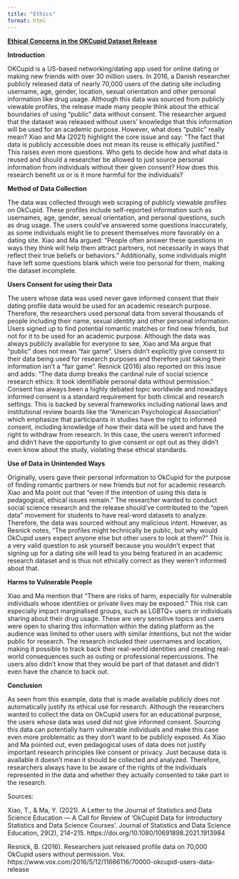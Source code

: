 ```yaml
---
title: "Ethics"
format: html
---
```


<b><u>Ethical Concerns in the OKCupid Dataset Release</u></b>

**Introduction**

OKCupid is a US-based networking/dating app used for online dating or making new friends with over 30 million users. In 2016, a Danish researcher publicly released data of nearly 70,000 users of the dating site including username, age, gender, location, sexual orientation and other personal information like drug usage. Although this data was sourced from publicly viewable profiles, the release made many people think about the ethical boundaries of using “public” data without consent. The researcher argued that the dataset was released without users’ knowledge that this information will be used for an academic purpose. However, what does “public” really mean? Xiao and Ma (2021) highlight the core issue and say: “The fact that data is publicly accessible does not mean its reuse is ethically justified.” This raises even more questions. Who gets to decide how and what data is reused and should a researcher be allowed to just source personal information from individuals without their given consent? How does this research benefit us or is it more harmful for the individuals?

**Method of Data Collection**

The data was collected through web scraping of publicly viewable profiles on OkCupid. These profiles include self-reported information such as usernames, age, gender, sexual orientation, and personal questions, such as drug usage. The users could've answered some questions inaccurately, as some individuals might lie to present themselves more favorably on a dating site. Xiao and Ma argued: "People often answer these questions in ways they think will help them attract partners, not necessarily in ways that reflect their true beliefs or behaviors.” Additionally, some individuals might have left some questions blank which were too personal for them, making the dataset incomplete.

**Users Consent for using their Data**

The users whose data was used never gave informed consent that their dating profile data would be used for an academic research purpose. Therefore, the researchers used personal data from several thousands of people including their name, sexual identity and other personal information. Users signed up to find potential romantic matches or find new friends, but not for it to be used for an academic purpose. Although the data was always publicly available for everyone to see, Xiao and Ma argue that “public” does not mean “fair game”. Users didn’t explicitly give consent to their data being used for research purposes and therefore just taking their information isn’t a “fair game”. Resnick (2016) also reported on this issue and adds: “The data dump breaks the cardinal rule of social science research ethics: It took identifiable personal data without permission.” Consent has always been a highly debated topic worldwide and nowadays informed consent is a standard requirement for both clinical and research settings. This is backed by several frameworks including national laws and institutional review boards like the “American Psychological Association” which emphasize that participants in studies have the right to informed consent, including knowledge of how their data will be used and have the right to withdraw from research. In this case, the users weren’t informed and didn’t have the opportunity to give consent or opt out as they didn't even know about the study, violating these ethical standards.

**Use of Data in Unintended Ways**

Originally, users gave their personal information to OkCupid for the purpose of finding romantic partners or new friends but not for academic research. Xiao and Ma point out that “even if the intention of using this data is pedagogical, ethical issues remain.” The researcher wanted to conduct social science research and the release should’ve contributed to the “open data” movement for students to have real-word datasets to analyze. Therefore, the data was sourced without any malicious intent. However, as Resnick notes, “The profiles might technically be public, but why would OkCupid users expect anyone else but other users to look at them?” This is a very valid question to ask yourself because you wouldn’t expect that signing up for a dating site will lead to you being featured in an academic research dataset and is thus not ethically correct as they weren't informed about that.

**Harms to Vulnerable People**

Xiao and Ma mention that “There are risks of harm, especially for vulnerable individuals whose identities or private lives may be exposed.” This risk can especially impact marginalised groups, such as LGBTQ+ users or individuals sharing about their drug usage. These are very sensitive topics and users were open to sharing this information within the dating platform as the audience was limited to other users with similar intentions, but not the wider public for research. The research included their usernames and location, making it possible to track back their real-world identities and creating real-world consequences such as outing or professional repercussions. The users also didn’t know that they would be part of that dataset and didn’t even have the chance to back out.

**Conclusion**

As seen from this example, data that is made available publicly does not automatically justify its ethical use for research. Although the researchers wanted to collect the data on OkCupid users for an educational purpose, the users whose data was used did not give informed consent. Sourcing this data can potentially harm vulnerable individuals and make this case even more problematic as they don’t want to be publicly exposed. As Xiao and Ma pointed out, even pedagogical uses of data does not justify important research principles like consent or privacy. Just because data is available it doesn’t mean it should be collected and analyzed. Therefore, researchers always have to be aware of the rights of the individuals represented in the data and whether they actually consented to take part in the research.

Sources:

Xiao, T., & Ma, Y. (2021). A Letter to the Journal of Statistics and Data Science Education — A Call for Review of ‘OkCupid Data for Introductory Statistics and Data Science Courses’. Journal of Statistics and Data Science Education, 29(2), 214–215. https://doi.org/10.1080/10691898.2021.1913984

Resnick, B. (2016). Researchers just released profile data on 70,000 OkCupid users without permission. Vox. https://www.vox.com/2016/5/12/11666116/70000-okcupid-users-data-release
